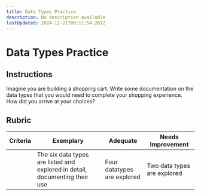 ```yaml
---
title: Data Types Practice
description: No description available
lastUpdated: 2024-12-21T06:11:54.261Z
---
```


# Data Types Practice

## Instructions

Imagine you are building a shopping cart. Write some documentation on the data types that you would need to complete your shopping experience. How did you arrive at your choices?

## Rubric

Criteria | Exemplary | Adequate | Needs Improvement
--- | --- | --- | -- |
||The six data types are listed and explored in detail, documenting their use|Four datatypes are explored|Two data types are explored|
